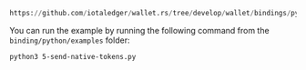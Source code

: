 ```python reference
https://github.com/iotaledger/wallet.rs/tree/develop/wallet/bindings/python/examples/5-send-native-tokens.py
```

You can run the example by running the following command from the `binding/python/examples` folder:

```bash
python3 5-send-native-tokens.py
```
